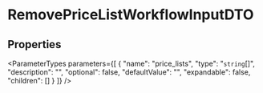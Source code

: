 
# RemovePriceListWorkflowInputDTO

## Properties

<ParameterTypes parameters={[
  {
    "name": "price_lists",
    "type": "`string`[]",
    "description": "",
    "optional": false,
    "defaultValue": "",
    "expandable": false,
    "children": []
  }
]} />

